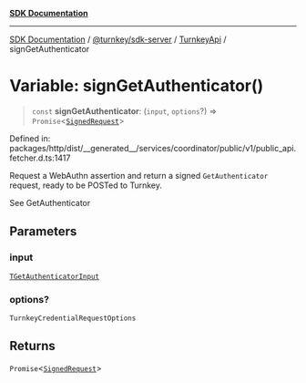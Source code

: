 [**SDK Documentation**](../../../../../README.mdx)

***

[SDK Documentation](../../../../../packages.mdx) / [@turnkey/sdk-server](../../../README.mdx) / [TurnkeyApi](../README.mdx) / signGetAuthenticator

# Variable: signGetAuthenticator()

> `const` **signGetAuthenticator**: (`input`, `options`?) => `Promise`\<[`SignedRequest`](../../../../http/type-aliases/SignedRequest.mdx)\>

Defined in: packages/http/dist/\_\_generated\_\_/services/coordinator/public/v1/public\_api.fetcher.d.ts:1417

Request a WebAuthn assertion and return a signed `GetAuthenticator` request, ready to be POSTed to Turnkey.

See GetAuthenticator

## Parameters

### input

[`TGetAuthenticatorInput`](../type-aliases/TGetAuthenticatorInput.mdx)

### options?

`TurnkeyCredentialRequestOptions`

## Returns

`Promise`\<[`SignedRequest`](../../../../http/type-aliases/SignedRequest.mdx)\>
